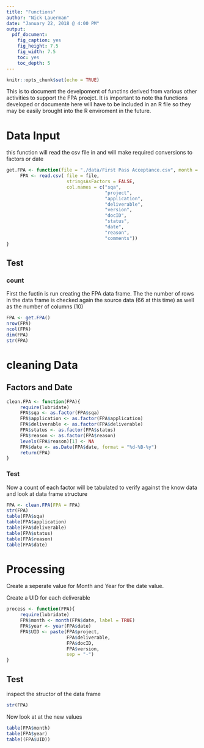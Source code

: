 ```yaml
---
title: "Functions"
author: "Nick Lauerman"
date: "January 22, 2018 @ 4:00 PM"
output: 
  pdf_document: 
    fig_caption: yes
    fig_height: 7.5
    fig_width: 7.5
    toc: yes
    toc_depth: 5
---
```


```r
knitr::opts_chunk$set(echo = TRUE)
```

This is to document the develpoment of functins derived from various other
activities to support the FPA proejct. It is important to note tha functions
developed or documente here will have to be included in an R file so they may be
easily brought into the R enviroment in the future.

# Data Input
this function will read the csv file in and will make required conversions to factors
or date
```r
get.FPA <- function(file = "./data/First Pass Acceptance.csv", month = NULL){
     FPA <- read.csv( file = file, 
                      stringsAsFactors = FALSE,
                      col.names = c("sqa",
                                    "project",
                                    "application",
                                    "deliverable",
                                    "version",
                                    "docID",
                                    "status",
                                    "date",
                                    "reason",
                                    "comments"))
}

```

## Test
### count
First the fuctin is run creating the FPA data frame. The the number of rows in the 
data frame is checked again the source data (66 at this time) as well as the number 
of columns (10)
```r
FPA <- get.FPA()
nrow(FPA)
ncol(FPA)
dim(FPA)
str(FPA)
```

# cleaning Data
## Factors and Date
```r
clean.FPA <- function(FPA){
     require(lubridate)
     FPA$sqa <- as.factor(FPA$sqa)
     FPA$application <- as.factor(FPA$application)
     FPA$deliverable <- as.factor(FPA$deliverable)
     FPA$status <- as.factor(FPA$status)
     FPA$reason <- as.factor(FPA$reason)
     levels(FPA$reason)[1] <- NA
     FPA$date <- as.Date(FPA$date, format = "%d-%B-%y")
     return(FPA)
}
```

### Test
Now a count of each factor will be tabulated to verify against the know data and 
look at data frame structure
```r
FPA <- clean.FPA(FPA = FPA)
str(FPA)
table(FPA$sqa)
table(FPA$application)
table(FPA$deliverable)
table(FPA$status)
table(FPA$reason)
table(FPA$date)
```

# Processing

Create a seperate value for Month and Year for the date value.

Create a UID for each deliverable
```r
process <- function(FPA){
     require(lubridate)
     FPA$month <- month(FPA$date, label = TRUE)
     FPA$year <- year(FPA$date)
     FPA$UID <- paste(FPA$project,
                      FPA$deliverable,
                      FPA$docID,
                      FPA$version,
                      sep = "-")
}
```

## Test
inspect the structor of the data frame
```r
str(FPA)
```

Now look at at the new values
```r
table(FPA$month)
table(FPA$year)
table((FPA$UID))
```



